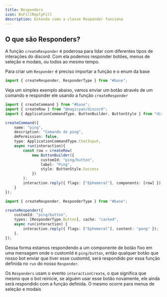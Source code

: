```yaml
---
title: Responders
icon: BsFillReplyFill
description: Entenda como a classe Responder funciona
---
```


## O que são Responders?

A função `createResponder` é poderosa para lidar com diferentes tipos de interações do discord. Com ela podemos responder botões, menus de seleção e modais, ou todos ao mesmo tempo.

Para criar um `Responder` é preciso importar a função e o enum da base
```ts title="responder.ts"
import { createResponder, ResponderType } from "#base";
```
Veja um simples exemplo abaixo, vamos enviar um botão através de um comando e responder ele usando a função `createResponder`

```ts title="command.ts"
import { createCommand } from "#base";
import { createRow } from "@magicyan/discord";
import { ApplicationCommandType, ButtonBuilder, ButtonStyle } from "discord.js";

createCommand({
    name: "ping",
    description: "Comando de ping",
    dmPermission: false,
    type: ApplicationCommandType.ChatInput,
    async run(interaction){
        const row = createRow(
            new ButtonBuilder({
                customId: "ping/button",
                label: "Ping", 
                style: ButtonStyle.Success
            })
        );
        interaction.reply({ flags: ["Ephemeral"], components: [row] });
    }
});
```
```ts title="responder.ts"
import { createResponder, ResponderType } from "#base";

createResponder({
    customId: "ping/button",
    types: [ResponderType.Button], cache: "cached",
    async run(interaction) {
        interaction.reply({ flags: ["Ephemeral"], content: "pong" });
    },
});
```

Dessa forma estamos respondendo a um componente de botão fixo em uma mensagem onde o customId é `ping/button`, então qualquer botão que nosso bot enviar que tiver esse customId, será respondido por essa função definida no `run` do nosso `Responder`.

Os `Responders` usam o evento `interactionCreate`, o que significa que mesmo que o bot reinicie, se alguém usar esse botão novamente, ele ainda será respondido com a função definida. O mesmo ocorre para menus de seleção e modais